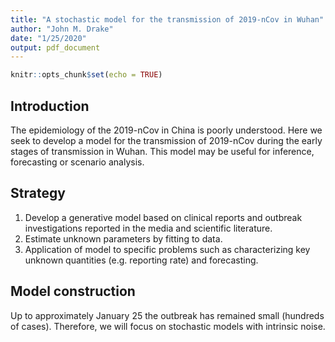 ```yaml
---
title: "A stochastic model for the transmission of 2019-nCov in Wuhan"
author: "John M. Drake"
date: "1/25/2020"
output: pdf_document
---
```


```r
knitr::opts_chunk$set(echo = TRUE)
```

## Introduction

The epidemiology of the 2019-nCov in China is poorly understood.
Here we seek to develop a model for the transmission of 2019-nCov during the early stages of transmission in Wuhan.
This model may be useful for inference, forecasting or scenario analysis.

## Strategy

1. Develop a generative model based on clinical reports and outbreak investigations reported in the media and scientific literature.
2. Estimate unknown parameters by fitting to data.
3. Application of model to specific problems such as characterizing key unknown quantities (e.g. reporting rate) and forecasting.

## Model construction

Up to approximately January 25 the outbreak has remained small (hundreds of cases).
Therefore, we will focus on stochastic models with intrinsic noise.

